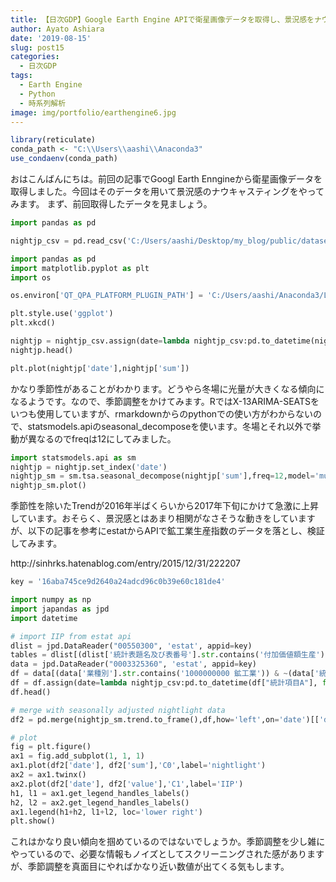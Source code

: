 ```yaml
---
title: 【日次GDP】Google Earth Engine APIで衛星画像データを取得し、景況感をナウキャスティングしてみる（第２回）
author: Ayato Ashiara
date: '2019-08-15'
slug: post15
categories:
  - 日次GDP
tags:
  - Earth Engine
  - Python
  - 時系列解析
image: img/portfolio/earthengine6.jpg
---
```


<!--more-->

```r

library(reticulate)
conda_path <- "C:\\Users\\aashi\\Anaconda3"
use_condaenv(conda_path)

```

おはこんばんにちは。前回の記事でGoogl Earth Enngineから衛星画像データを取得しました。今回はそのデータを用いて景況感のナウキャスティングをやってみます。
まず、前回取得したデータを見ましょう。

```python
import pandas as pd

nightjp_csv = pd.read_csv('C:/Users/aashi/Desktop/my_blog/public/dataset/jpnightlight.csv')

```

```python
import pandas as pd
import matplotlib.pyplot as plt
import os

os.environ['QT_QPA_PLATFORM_PLUGIN_PATH'] = 'C:/Users/aashi/Anaconda3/Library/plugins/platforms'

plt.style.use('ggplot')
plt.xkcd()

nightjp = nightjp_csv.assign(date=lambda nightjp_csv:pd.to_datetime(nightjp_csv['system:index']))
nightjp.head()

plt.plot(nightjp['date'],nightjp['sum'])

```

かなり季節性があることがわかります。どうやら冬場に光量が大きくなる傾向になるようです。なので、季節調整をかけてみます。RではX-13ARIMA-SEATSをいつも使用していますが、rmarkdownからのpythonでの使い方がわからないので、statsmodels.apiのseasonal_decomposeを使います。冬場とそれ以外で挙動が異なるのでfreqは12にしてみました。

```python
import statsmodels.api as sm
nightjp = nightjp.set_index('date')
nightjp_sm = sm.tsa.seasonal_decompose(nightjp['sum'],freq=12,model='multiplicative')
nightjp_sm.plot()

```

季節性を除いたTrendが2016年半ばくらいから2017年下旬にかけて急激に上昇しています。おそらく、景況感とはあまり相関がなさそうな動きをしていますが、以下の記事を参考にestatからAPIで鉱工業生産指数のデータを落とし、検証してみます。

http://sinhrks.hatenablog.com/entry/2015/12/31/222207

```python

key = '16aba745ce9d2640a24adcd96c0b39e60c181de4'

```

```python
import numpy as np
import japandas as jpd
import datetime 

# import IIP from estat api
dlist = jpd.DataReader("00550300", 'estat', appid=key)
tables = dlist[(dlist['統計表題名及び表番号'].str.contains('付加価値額生産')) & (dlist['提供統計名及び提供分類名'].str.contains('鉱工業生産・出荷・在庫指数'))]
data = jpd.DataReader("0003325360", 'estat', appid=key)
df = data[(data['業種別'].str.contains('1000000000 鉱工業')) & ~(data['統計項目A'].str.contains('付加生産ウエイト'))]
df = df.assign(date=lambda nightjp_csv:pd.to_datetime(df["統計項目A"], format="%Y%m"))
df.head()

# merge with seasonally adjusted nightlight data
df2 = pd.merge(nightjp_sm.trend.to_frame(),df,how='left',on='date')[['date','sum','value']]

# plot
fig = plt.figure()
ax1 = fig.add_subplot(1, 1, 1)
ax1.plot(df2['date'], df2['sum'],'C0',label='nightlight')
ax2 = ax1.twinx()
ax2.plot(df2['date'], df2['value'],'C1',label='IIP')
h1, l1 = ax1.get_legend_handles_labels()
h2, l2 = ax2.get_legend_handles_labels()
ax1.legend(h1+h2, l1+l2, loc='lower right')
plt.show()

```

これはかなり良い傾向を掴めているのではないでしょうか。季節調整を少し雑にやっているので、必要な情報もノイズとしてスクリーニングされた感がありますが、季節調整を真面目にやればかなり近い数値が出てくる気もします。
